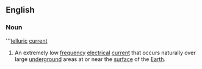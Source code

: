 ==English==
===Noun===
{{wikipedia}}
'''[[telluric]] [[current]]
#An extremely low [[frequency]] [[electrical]] [[current]] that occurs naturally over large [[underground]] areas at or near the [[surface]] of the [[Earth]].